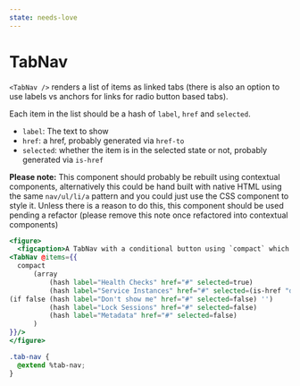 ```yaml
---
state: needs-love
---
```

# TabNav

`<TabNav />` renders a list of items as linked tabs (there is also an option
to use labels vs anchors for links for radio button based tabs).

Each item in the list should be a hash of `label`, `href` and `selected`.

- `label`: The text to show
- `href`: a href, probably generated via `href-to`
- `selected`: whether the item is in the selected state or not, probably
  generated via `is-href`

**Please note:** This component should probably be rebuilt using contextual
components, alternatively this could be hand built with native HTML using the
same `nav/ul/li/a` pattern and you could just use the CSS component to style
it. Unless there is a reason to do this, this component should be used pending
a refactor (please remove this note once refactored into contextual
components)

```hbs preview-template
<figure>
  <figcaption>A TabNav with a conditional button using `compact` which removes empty values from arrays</figcaption>
<TabNav @items={{
  compact
      (array
          (hash label="Health Checks" href="#" selected=true)
          (hash label="Service Instances" href="#" selected=(is-href "docs.something"))
(if false (hash label="Don't show me" href="#" selected=false) '')
          (hash label="Lock Sessions" href="#" selected=false)
          (hash label="Metadata" href="#" selected=false)
      )
}}/>
</figure>
```

```css
.tab-nav {
  @extend %tab-nav;
}
```


